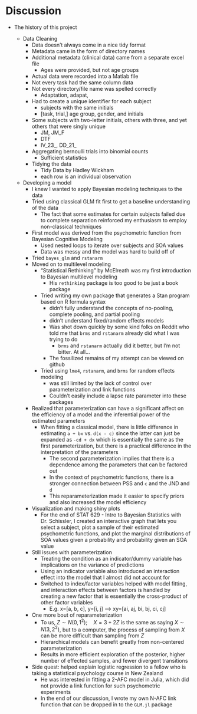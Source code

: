 # Discussion

- The history of this project

  - Data Cleaning
    - Data doesn't always come in a nice tidy format
    - Metadata came in the form of directory names
    - Additional metadata (clinical data) came from a separate excel file
      - Ages were provided, but not age groups
    - Actual data were recorded into a Matlab file
    - Not every task had the same column data
    - Not every directory/file name was spelled correctly
      - Adaptation, adapat, 
    - Had to create a unique identifier for each subject
      - subjects with the same initials
      - [task, trial,] age group, gender, and initials
    - Some subjects with two-letter initials, others with three, and yet others that were singly unique
      - JM, JM_F
      - DTF
      - IV_23_, DD_21_
    - Aggregating bernoulli trials into binomial counts
      - Sufficient statistics
    - Tidying the data
      - Tidy Data by Hadley Wickham
      - each row is an individual observation

  - Developing a model
    - I knew I wanted to apply Bayesian modeling techniques to the data
    - Tried using classical GLM fit first to get a baseline understanding of the data
      - The fact that some estimates for certain subjects failed due to complete separation reinforced my enthusiasm to employ non-classical techniques
    - First model was derived from the psychometric function from Bayesian Cognitive Modeling
      - Used nested loops to iterate over subjects and SOA values
      - Data was messy and the model was hard to build off of
    - Tried `bayes_glm` and `rstanarm`
    - Moved on to multilevel modeling
      - "Statistical Rethinking" by McElreath was my first introduction to Bayesian multilevel modeling
        - His `rethinking` package is too good to be just a book package
      - Tried writing my own package that generates a Stan program based on R formula syntax
        - didn't fully understand the concepts of no-pooling, complete pooling, and partial pooling
        - didn't understand fixed/random effects models
        - Was shot down quickly by some kind folks on Reddit who told me that `brms` and `rstanarm` already did what I was trying to do
          - `brms` and `rstanarm` actually did it better, but I'm not bitter. At all...
        - The fossilized remains of my attempt can be viewed on github
      - Tried using `lme4`, `rstanarm`, and `brms` for random effects modeling
        - was still limited by the lack of control over parameterization and link functions
        - Couldn't easily include a lapse rate parameter into these packages
    - Realized that parameterization can have a significant affect on the efficiency of a model and the inferential power of the estimated parameters
      - When fitting a classical model, there is little difference in estimating `a + bx` vs. `d(x - c)` since the latter can just be expanded as `-cd + dx` which is essentially the same as the first parameterization, but there is a practical difference in the interpretation of the parameters
        - The second parameterization implies that there is a dependence among the parameters that can be factored out
        - In the context of psychometric functions, there is a stronger connection between PSS and `c` and the JND and `d`
        - This reparameterization made it easier to specify priors and also increased the model efficiency
    - Visualization and making shiny plots
      - For the end of STAT 629 - Intro to Bayesian Statistics with Dr. Schissler, I created an interactive graph that lets you select a subject, plot a sample of their estimated psychometric functions, and plot the marginal distributions of SOA values given a probability and probability given an SOA value
    - Still issues with parameterization
      - Treating the condition as an indicator/dummy variable has implications on the variance of predictions
      - Using an indicator variable also introduced an interaction effect into the model that I almost did not account for
      - Switched to index/factor variables helped with model fitting, and interaction effects between factors is handled by creating a new factor that is essentially the cross-product of other factor variables
        - E.g. x=[a, b, c], y=[i, j] --> xy=[ai, aj, bi, bj, ci, cj]
    - One more bout of reparameterization
      - To us, $Z \sim N(0, 1^2);\quad X = 3 + 2Z$ is the same as saying $X \sim N(3, 2^2)$, but to a computer, the process of sampling from $X$ can be more difficult than sampling from $Z$
      - Hierarchical models can benefit greatly from non-centered parameterization
      - Results in more efficient exploration of the posterior, higher number of effected samples, and fewer divergent transitions
    - Side quest: helped explain logistic regression to a fellow who is taking a statistical psychology course in New Zealand
      - He was interested in fitting a 2-AFC model in Julia, which did not provide a link function for such psychometric experiments
      - In the end of our discussion, I wrote my own N-AFC link function that can be dropped in to the `GLM.jl` package

  
